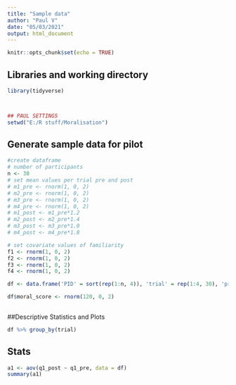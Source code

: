 ```yaml
---
title: "Sample data"
author: "Paul V"
date: "05/03/2021"
output: html_document
---
```


```r
knitr::opts_chunk$set(echo = TRUE)
```

## Libraries and working directory
```r
library(tidyverse)



## PAUL SETTINGS
setwd("E:/R stuff/Moralisation")

```

## Generate sample data for pilot
```r
#create dataframe
# number of participants
n <- 30
# set mean values per trial pre and post
# m1_pre <- rnorm(1, 0, 2)
# m2_pre <- rnorm(1, 0, 2)
# m3_pre <- rnorm(1, 0, 2)
# m4_pre <- rnorm(1, 0, 2)
# m1_post <- m1_pre*1.2
# m2_post <- m2_pre*1.4
# m3_post <- m3_pre*1.0
# m4_post <- m4_pre*1.8

# set covariate values of familiarity
f1 <- rnorm(1, 0, 2)
f2 <- rnorm(1, 0, 2)
f3 <- rnorm(1, 0, 2)
f4 <- rnorm(1, 0, 2)

df <- data.frame('PID' = sort(rep(1:n, 4)), 'trial' = rep(1:4, 30), 'pre_post' = c(rep('pre',60), rep('post',60)))

df$moral_score <- rnorm(120, 0, 2)
                                                                                   


```
##Descriptive Statistics and Plots
```r
df %>% group_by(trial)


```

## Stats
```r
a1 <- aov(q1_post ~ q1_pre, data = df)
summary(a1)


```
